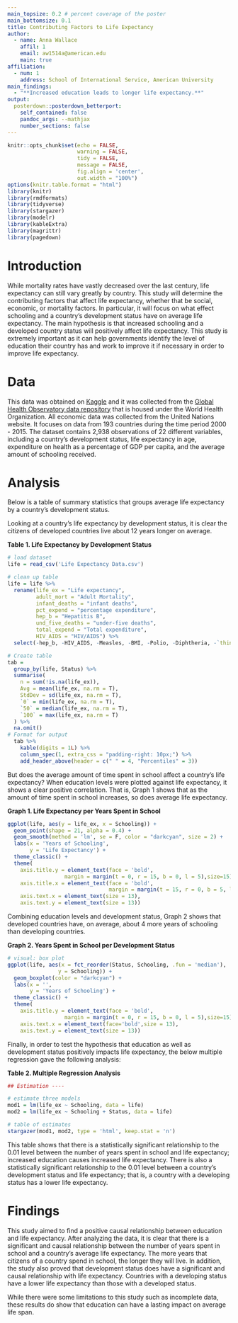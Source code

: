 ---
main_topsize: 0.2 # percent coverage of the poster
main_bottomsize: 0.1
title: Contributing Factors to Life Expectancy 
author:
  - name: Anna Wallace
    affil: 1
    email: aw1514a@american.edu
    main: true
affiliation:
  - num: 1
    address: School of International Service, American University
main_findings:
  - "**Increased education leads to longer life expectancy.**"
output: 
  posterdown::posterdown_betterport:
    self_contained: false
    pandoc_args: --mathjax
    number_sections: false
---

```{r, include=FALSE}
knitr::opts_chunk$set(echo = FALSE,
                      warning = FALSE,
                      tidy = FALSE,
                      message = FALSE,
                      fig.align = 'center',
                      out.width = "100%")
options(knitr.table.format = "html") 
library(knitr)
library(rmdformats)
library(tidyverse)
library(stargazer)
library(modelr)
library(kableExtra)
library(magrittr)
library(pagedown)
```

# Introduction

While mortality rates have vastly decreased over the last century, life expectancy can still vary greatly by country. This study will determine the contributing factors that affect life expectancy, whether that be social, economic, or mortality factors. In particular, it will focus on what effect schooling and a country's development status have on average life expectancy. The main hypothesis is that increased schooling and a developed country status will positively affect life expectancy. This study is extremely important as it can help governments identify the level of education their country has and work to improve it if necessary in order to improve life expectancy. 

# Data

This data was obtained on [Kaggle](https://www.kaggle.com/datasets/kumarajarshi/life-expectancy-who) and it was collected from the [Global Health Observatory data repository](https://www.who.int/data/gho) that is housed under the World Health Organization. All economic data was collected from the United Nations website. It focuses on data from 193 countries during the time period 2000 - 2015. The dataset contains 2,938 observations of 22 different variables, including a country's development status, life expectancy in age, expenditure on health as a percentage of GDP per capita, and the average amount of schooling received. 

# Analysis

Below is a table of summary statistics that groups average life expectancy by a country's development status. 

Looking at a country's life expectancy by development status, it is clear the citizens of developed countries live about 12 years longer on average. 

**Table 1. Life Expectancy by Development Status** 
```{r groupsum}
# load dataset
life = read_csv('Life Expectancy Data.csv')

# clean up table
life = life %>%
  rename(life_ex = "Life expectancy",
         adult_mort = "Adult Mortality",
         infant_deaths = "infant deaths",
         pct_expend = "percentage expenditure",
         hep_b = "Hepatitis B",
         und_five_deaths = "under-five deaths",
         total_expend = "Total expenditure",
         HIV_AIDS = "HIV/AIDS") %>%
  select(-hep_b, -HIV_AIDS, -Measles, -BMI, -Polio, -Diphtheria, -`thinness  1-19 years`, -`thinness 5-9 years`)

# Create table
tab = 
  group_by(life, Status) %>%
  summarise(
    n = sum(!is.na(life_ex)),
    Avg = mean(life_ex, na.rm = T),
    StdDev = sd(life_ex, na.rm = T),
    `0` = min(life_ex, na.rm = T),
    `50` = median(life_ex, na.rm = T),
    `100` = max(life_ex, na.rm = T)
  ) %>%
  na.omit()
# Format for output
  tab %>%
    kable(digits = 1L) %>%
    column_spec(1, extra_css = "padding-right: 10px;") %>%
    add_header_above(header = c(" " = 4, "Percentiles" = 3))
```

But does the average amount of time spent in school affect a country's life expectancy? When education levels were plotted against life expectancy, it shows a clear positive correlation. That is, Graph 1 shows that as the amount of time spent in school increases, so does average life expectancy.

**Graph 1. Life Expectancy per Years Spent in School** 
```{r schoolviz}
ggplot(life, aes(y = life_ex, x = Schooling)) +
  geom_point(shape = 21, alpha = 0.4) +
  geom_smooth(method = 'lm', se = F, color = "darkcyan", size = 2) +
  labs(x = 'Years of Schooling',
       y = 'Life Expectancy') +
  theme_classic() +
  theme(
    axis.title.y = element_text(face = 'bold',
                  margin = margin(t = 0, r = 15, b = 0, l = 5),size=15),
    axis.title.x = element_text(face = 'bold',
                                margin = margin(t = 15, r = 0, b = 5, l = 0),size=15),
    axis.text.x = element_text(size = 13),
    axis.text.y = element_text(size = 13))
```

Combining education levels and development status, Graph 2 shows that developed countries have, on average, about 4 more years of schooling than developing countries. 

**Graph 2. Years Spent in School per Development Status**
```{r devschool viz}
# visual: box plot
ggplot(life, aes(x = fct_reorder(Status, Schooling, .fun = 'median'), 
                y = Schooling)) +
  geom_boxplot(color = "darkcyan") +
  labs(x = '',
       y = 'Years of Schooling') +
  theme_classic() +
  theme(
    axis.title.y = element_text(face = 'bold',
                  margin = margin(t = 0, r = 15, b = 0, l = 5),size=15),
    axis.text.x = element_text(face='bold',size = 13),
    axis.text.y = element_text(size = 13))
```

Finally, in order to test the hypothesis that education as well as development status positively impacts life expectancy, the below multiple regression gave the following analysis: 

**Table 2. Multiple Regression Analysis**
```{r model, results = 'asis'}
## Estimation ----

# estimate three models
mod1 = lm(life_ex ~ Schooling, data = life)
mod2 = lm(life_ex ~ Schooling + Status, data = life)

# table of estimates
stargazer(mod1, mod2, type = 'html', keep.stat = 'n')
```

This table shows that there is a statistically significant relationship to the 0.01 level between the number of years spent in school and life expectancy; increased education causes increased life expectancy. There is also a statistically significant relationship to the 0.01 level between a country's development status and life expectancy; that is, a country with a developing status has a lower life expectancy.


# Findings

This study aimed to find a positive causal relationship between education and life expectancy. After analyzing the data, it is clear that there is a significant and causal relationship between the number of years spent in school and a country's average life expectancy. The more years that citizens of a country spend in school, the longer they will live. In addition, the study also proved that development status does have a significant and causal relationship with life expectancy. Countries with a developing status have a lower life expectancy than those with a developed status.

While there were some limitations to this study such as incomplete data, these results do show that education can have a lasting impact on average life span. 
